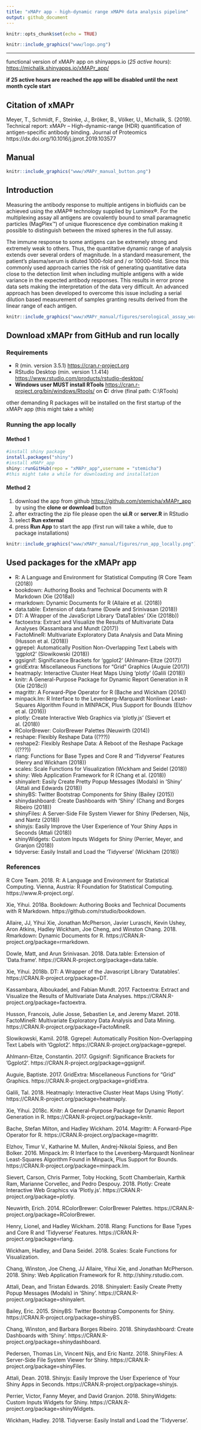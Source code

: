 ```yaml
---
title: "xMAPr app - high-dynamic range xMAP® data analysis pipeline"
output: github_document
---
```



```r
knitr::opts_chunk$set(echo = TRUE)
```

```r
knitr::include_graphics("www/logo.png")
```

<hr>

functional version of xMAPr app on shinyapps.io (*25 active hours*): [https://michalik.shinyapps.io/xMAPr_app/](https://michalik.shinyapps.io/xMAPr_app/){target="_blank"}

**if 25 active hours are reached the app will be disabled until the next month cycle start**


## Citation of xMAPr

Meyer, T., Schmidt, F., Steinke, J., Bröker, B., Völker, U., Michalik, S. (2019). Technical report: xMAPr – High-dynamic-range (HDR) quantification of antigen-specific antibody binding. Journal of Proteomics https://dx.doi.org/10.1016/j.jprot.2019.103577

## Manual

```r
knitr::include_graphics("www/xMAPr_manual_button.png")
```

## Introduction

Measuring the antibody response to multiple antigens in biofluids can be achieved using the xMAP® technology supplied by Luminex®. For the multiplexing assay all antigens are covalently bound to small paramagnetic particles (MagPlex™) of unique fluorescence dye combination making it possible to distinguish between the mixed spheres in the full assay.

The immune response to some antigens can be extremely strong and extremely weak to others. Thus, the quantitative dynamic range of analysis extends over several orders of magnitude. In a standard measurement, the patient's plasma/serum is diluted 1000-fold and / or 10000-fold. Since this commonly used approach carries the risk of generating quantitative data close to the detection limit when including multiple antigens with a wide variance in the expected antibody responses. This results in error prone data sets making the interpretation of the data very difficult. An advanced approach has been developed to overcome this issue including a serial dilution based measurement of samples granting results derived from the linear range of each antigen.

```r
knitr::include_graphics("www/xMAPr_manual/figures/serological_assay_workflow.png")
```

## Download xMAPr from GitHub and run locally

### Requirements

- R (min. version 3.5.1) [https://cran.r-project.org](https://cran.r-project.org)
- RStudio Desktop (min. version 1.1.414) [https://www.rstudio.com/products/rstudio-desktop/](https://www.rstudio.com/products/rstudio-desktop/)
- **Windows user MUST install RTools** [https://cran.r-project.org/bin/windows/Rtools/](https://cran.r-project.org/bin/windows/Rtools/) on **C:** drive (final path: C:\\RTools)

other demanding R packages will be installed on the first startup of the xMAPr app (this might take a while)

### Running the app locally

#### Method 1

```r
#install shiny package
install.packages("shiny")
#install xMAPr_app
shiny::runGitHub(repo = "xMAPr_app",username = "stemicha")
#this might take a while for downloading and installation
```


#### Method 2
1. download the app from github [https://github.com/stemicha/xMAPr_app](https://github.com/stemicha/xMAPr_app) by using the **clone or download** button
2. after extracting the zip file please open the **ui.R** or **server.R** in RStudio
3. select **Run external**
4. press **Run App** to start the app (first run will take a while, due to package installations)

```r
knitr::include_graphics("www/xMAPr_manual/figures/run_app_locally.png")
```



## Used packages for the xMAPr app

- R: A Language and Environment for Statistical Computing (R Core Team (2018))
- bookdown: Authoring Books and Technical Documents with R Markdown (Xie (2018a))
- rmarkdown: Dynamic Documents for R (Allaire et al. (2018))
- data.table: Extension of data.frame (Dowle and Srinivasan (2018))
- DT: A Wrapper of the JavaScript Library ‘DataTables’ (Xie (2018b))
- factoextra: Extract and Visualize the Results of Multivariate Data Analyses (Kassambara and Mundt (2017))
- FactoMineR: Multivariate Exploratory Data Analysis and Data Mining (Husson et al. (2018))
- ggrepel: Automatically Position Non-Overlapping Text Labels with ‘ggplot2’ (Slowikowski (2018))
- ggsignif: Significance Brackets for ‘ggplot2’ (Ahlmann-Eltze (2017))
- gridExtra: Miscellaneous Functions for “Grid” Graphics (Auguie (2017))
- heatmaply: Interactive Cluster Heat Maps Using ‘plotly’ (Galili (2018))
- knitr: A General-Purpose Package for Dynamic Report Generation in R (Xie (2018c))
- magrittr: A Forward-Pipe Operator for R (Bache and Wickham (2014))
- minpack.lm: R Interface to the Levenberg-Marquardt Nonlinear Least-Squares Algorithm Found in MINPACK, Plus Support for Bounds (Elzhov et al. (2016))
- plotly: Create Interactive Web Graphics via ‘plotly.js’ (Sievert et al. (2018))
- RColorBrewer: ColorBrewer Palettes (Neuwirth (2014))
- reshape: Flexibly Reshape Data ((???))
- reshape2: Flexibly Reshape Data: A Reboot of the Reshape Package ((???))
- rlang: Functions for Base Types and Core R and ‘Tidyverse’ Features (Henry and Wickham (2018))
- scales: Scale Functions for Visualization (Wickham and Seidel (2018))
- shiny: Web Application Framework for R (Chang et al. (2018))
- shinyalert: Easily Create Pretty Popup Messages (Modals) in ‘Shiny’ (Attali and Edwards (2018))
- shinyBS: Twitter Bootstrap Components for Shiny (Bailey (2015))
- shinydashboard: Create Dashboards with ‘Shiny’ (Chang and Borges Ribeiro (2018))
- shinyFiles: A Server-Side File System Viewer for Shiny (Pedersen, Nijs, and Nantz (2018))
- shinyjs: Easily Improve the User Experience of Your Shiny Apps in Seconds (Attali (2018))
- shinyWidgets: Custom Inputs Widgets for Shiny (Perrier, Meyer, and Granjon (2018))
- tidyverse: Easily Install and Load the ‘Tidyverse’ (Wickham (2018))

### References

R Core Team. 2018. R: A Language and Environment for Statistical Computing. Vienna, Austria: R Foundation for Statistical Computing. https://www.R-project.org/.

Xie, Yihui. 2018a. Bookdown: Authoring Books and Technical Documents with R Markdown. https://github.com/rstudio/bookdown.

Allaire, JJ, Yihui Xie, Jonathan McPherson, Javier Luraschi, Kevin Ushey, Aron Atkins, Hadley Wickham, Joe Cheng, and Winston Chang. 2018. Rmarkdown: Dynamic Documents for R. https://CRAN.R-project.org/package=rmarkdown.

Dowle, Matt, and Arun Srinivasan. 2018. Data.table: Extension of ‘Data.frame‘. https://CRAN.R-project.org/package=data.table.

Xie, Yihui. 2018b. DT: A Wrapper of the Javascript Library ’Datatables’. https://CRAN.R-project.org/package=DT.

Kassambara, Alboukadel, and Fabian Mundt. 2017. Factoextra: Extract and Visualize the Results of Multivariate Data Analyses. https://CRAN.R-project.org/package=factoextra.

Husson, Francois, Julie Josse, Sebastien Le, and Jeremy Mazet. 2018. FactoMineR: Multivariate Exploratory Data Analysis and Data Mining. https://CRAN.R-project.org/package=FactoMineR.

Slowikowski, Kamil. 2018. Ggrepel: Automatically Position Non-Overlapping Text Labels with ’Ggplot2’. https://CRAN.R-project.org/package=ggrepel.

Ahlmann-Eltze, Constantin. 2017. Ggsignif: Significance Brackets for ’Ggplot2’. https://CRAN.R-project.org/package=ggsignif.

Auguie, Baptiste. 2017. GridExtra: Miscellaneous Functions for “Grid” Graphics. https://CRAN.R-project.org/package=gridExtra.

Galili, Tal. 2018. Heatmaply: Interactive Cluster Heat Maps Using ’Plotly’. https://CRAN.R-project.org/package=heatmaply.

Xie, Yihui. 2018c. Knitr: A General-Purpose Package for Dynamic Report Generation in R. https://CRAN.R-project.org/package=knitr.

Bache, Stefan Milton, and Hadley Wickham. 2014. Magrittr: A Forward-Pipe Operator for R. https://CRAN.R-project.org/package=magrittr.

Elzhov, Timur V., Katharine M. Mullen, Andrej-Nikolai Spiess, and Ben Bolker. 2016. Minpack.lm: R Interface to the Levenberg-Marquardt Nonlinear Least-Squares Algorithm Found in Minpack, Plus Support for Bounds. https://CRAN.R-project.org/package=minpack.lm.

Sievert, Carson, Chris Parmer, Toby Hocking, Scott Chamberlain, Karthik Ram, Marianne Corvellec, and Pedro Despouy. 2018. Plotly: Create Interactive Web Graphics via ’Plotly.js’. https://CRAN.R-project.org/package=plotly.

Neuwirth, Erich. 2014. RColorBrewer: ColorBrewer Palettes. https://CRAN.R-project.org/package=RColorBrewer.

Henry, Lionel, and Hadley Wickham. 2018. Rlang: Functions for Base Types and Core R and ’Tidyverse’ Features. https://CRAN.R-project.org/package=rlang.

Wickham, Hadley, and Dana Seidel. 2018. Scales: Scale Functions for Visualization.

Chang, Winston, Joe Cheng, JJ Allaire, Yihui Xie, and Jonathan McPherson. 2018. Shiny: Web Application Framework for R. http://shiny.rstudio.com.

Attali, Dean, and Tristan Edwards. 2018. Shinyalert: Easily Create Pretty Popup Messages (Modals) in ’Shiny’. https://CRAN.R-project.org/package=shinyalert.

Bailey, Eric. 2015. ShinyBS: Twitter Bootstrap Components for Shiny. https://CRAN.R-project.org/package=shinyBS.

Chang, Winston, and Barbara Borges Ribeiro. 2018. Shinydashboard: Create Dashboards with ’Shiny’. https://CRAN.R-project.org/package=shinydashboard.

Pedersen, Thomas Lin, Vincent Nijs, and Eric Nantz. 2018. ShinyFiles: A Server-Side File System Viewer for Shiny. https://CRAN.R-project.org/package=shinyFiles.

Attali, Dean. 2018. Shinyjs: Easily Improve the User Experience of Your Shiny Apps in Seconds. https://CRAN.R-project.org/package=shinyjs.

Perrier, Victor, Fanny Meyer, and David Granjon. 2018. ShinyWidgets: Custom Inputs Widgets for Shiny. https://CRAN.R-project.org/package=shinyWidgets.

Wickham, Hadley. 2018. Tidyverse: Easily Install and Load the ’Tidyverse’.

